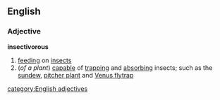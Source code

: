 ==English==
===Adjective===
'''insectivorous'''
#[[feeding]] on [[insect]]s
#(''of a plant'') [[capable]] of [[trapping]] and [[absorbing]] insects; such as the [[sundew]], [[pitcher plant]] and [[Venus flytrap]]
[[category:English adjectives]]